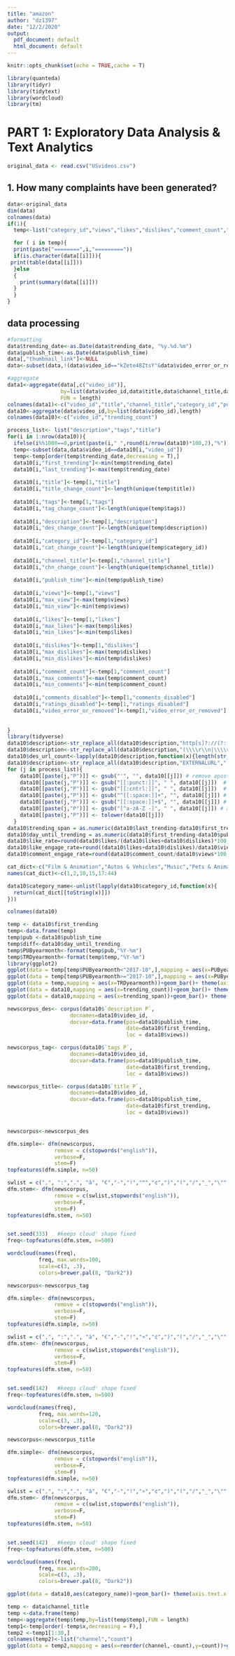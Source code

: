 ```yaml
---
title: "amazon"
author: "dz1397"
date: "12/2/2020"
output:
  pdf_document: default
  html_document: default
---
```


```r
knitr::opts_chunk$set(echo = TRUE,cache = T)
```


```r
library(quanteda)
library(tidyr)
library(tidytext)
library(wordcloud)
library(tm)
```



# PART 1: Exploratory Data Analysis & Text Analytics

```r
original_data <- read.csv("USvideos.csv")
```

## 1. How many complaints have been generated?

```r
data<-original_data
dim(data)
colnames(data)
if(1){
  temp<-list("category_id","views","likes","dislikes","comment_count","comments_disabled","ratings_disabled","video_error_or_removed")

  for ( i in temp){
  print(paste("========",i,"========="))
  if(is.character(data[[i]])){
 print(table(data[[i]]))
  }else
  {
    print(summary(data[[i]]))
  }
  }
}


```

## data processing

```r
#formatting
data$trending_date<-as.Date(data$trending_date, "%y.%d.%m")
data$publish_time<-as.Date(data$publish_time)
data[,"thumbnail_link"]<-NULL
data<-subset(data,!(data$video_id=="kZete48ZtsY"&data$video_error_or_removed=="True"))

#aggregate
data1<-aggregate(data[,c("video_id")],
                 by=list(data$video_id,data$title,data$channel_title,data$category_id,data$publish_time,data$tags,data$comments_disabled,data$ratings_disabled,data$video_error_or_removed,data$description,data$channel_title),
                 FUN = length)
colnames(data1)<-c("video_id","title","channel_title","category_id","publish_time","tags","comments_disabled","ratings_disabled","video_error_or_removed","description","channel_title","count")
data10<-aggregate(data$video_id,by=list(data$video_id),length)
colnames(data10)<-c("video_id","trending_count")

process_list<- list("description","tags","title")
for(i in 1:nrow(data10)){
  ifelse(i%%1000==0,print(paste(i," ",round(i/nrow(data10)*100,2),"%")),0)
  temp<-subset(data,data$video_id==data10[i,"video_id"])
  temp<-temp[order(temp$trending_date,decreasing = T),]
  data10[i,"first_trending"]<-min(temp$trending_date)
  data10[i,"last_trending"]<-max(temp$trending_date)
  
  data10[i,"title"]<-temp[1,"title"]
  data10[i,"title_change_count"]<-length(unique(temp$title))
  
  data10[i,"tags"]<-temp[1,"tags"]
  data10[i,"tag_change_count"]<-length(unique(temp$tags))
  
  data10[i,"description"]<-temp[1,"description"]
  data10[i,"des_change_count"]<-length(unique(temp$description))
  
  data10[i,"category_id"]<-temp[1,"category_id"]
  data10[i,"cat_change_count"]<-length(unique(temp$category_id))
  
  data10[i,"channel_title"]<-temp[1,"channel_title"]
  data10[i,"chn_change_count"]<-length(unique(temp$channel_title))
  
  data10[i,"publish_time"]<-min(temp$publish_time)
  
  data10[i,"views"]<-temp[1,"views"]
  data10[i,"max_view"]<-max(temp$views)
  data10[i,"min_view"]<-min(temp$views)
  
  data10[i,"likes"]<-temp[1,"likes"]
  data10[i,"max_likes"]<-max(temp$likes)
  data10[i,"min_likes"]<-min(temp$likes)
  
  data10[i,"dislikes"]<-temp[1,"dislikes"]
  data10[i,"max_dislikes"]<-max(temp$dislikes)
  data10[i,"min_dislikes"]<-min(temp$dislikes)
  
  data10[i,"comment_count"]<-temp[1,"comment_count"]
  data10[i,"max_comments"]<-max(temp$comment_count)
  data10[i,"min_comments"]<-min(temp$comment_count)
  
  data10[i,"comments_disabled"]<-temp[1,"comments_disabled"]
  data10[i,"ratings_disabled"]<-temp[1,"ratings_disabled"]
  data10[i,"video_error_or_removed"]<-temp[1,"video_error_or_removed"]
  
  
}
library(tidyverse)
data10$description<-str_replace_all(data10$description,"http[s]?://(?:[a-zA-Z]|[0-9]|[$-_@.&+]|[!*\\(\\),]|(?:%[0-9a-fA-F][0-9a-fA-F]))+","EXTERNALURL ")
data10$description<-str_replace_all(data10$description,"(\\\\r\\n|\\\\r|\\\\n)"," ")
data10$des_url_count<-lapply(data10$description,function(x){length(str_extract_all(x,"EXTERNALURL")[[1]])})
data10$description<-str_replace_all(data10$description,"EXTERNALURL"," ")
for (j in process_list){
    data10[[paste(j,"P")]] <- gsub("'", "", data10[[j]]) # remove apostrophes
    data10[[paste(j,"P")]] <- gsub("[[:punct:]]", " ", data10[[j]])  # replace punctuation with space
    data10[[paste(j,"P")]] <- gsub("[[:cntrl:]]", " ", data10[[j]])  # replace control characters with space
    data10[[paste(j,"P")]] <- gsub("^[[:space:]]+", "", data10[[j]]) # remove whitespace at beginning of documents
    data10[[paste(j,"P")]] <- gsub("[[:space:]]+$", "", data10[[j]]) # remove whitespace at end of documents
    data10[[paste(j,"P")]] <- gsub("[^a-zA-Z -]", " ", data10[[j]]) # allows only letters
    data10[[paste(j,"P")]] <- tolower(data10[[j]]) 
  }
data10$trending_span = as.numeric(data10$last_trending-data10$first_trending)
data10$day_until_trending = as.numeric(data10$first_trending-data10$publish_time)
data10$like_rate=round(data10$likes/(data10$likes+data10$dislikes)*100,2)
data10$like_engage_rate=round((data10$likes+data10$dislikes)/data10$views*100,2)
data10$comment_engage_rate=round(data10$comment_count/data10$views*100,2)

cat_dict<-c("Film & Animation","Autos & Vehicles","Music","Pets & Animals","Sports","Short Movies","Travel & Events","Gaming","Videoblogging","People & Blogs","Comedy","Entertainment","News & Politics","Howto & Style","Education","Science & Technology","Nonprofits & Activism","Movies","Anime/Animation","Action/Adventure","Classics","Comedy","Documentary","Drama","Family","Foreign","Horror","Sci-Fi/Fantasy","Thriller","Shorts","Shows","Trailers")
names(cat_dict)<-c(1,2,10,15,17:44)

data10$category_name<-unlist(lapply(data10$category_id,function(x){
  return(cat_dict[[toString(x)]])
}))
```



```r
colnames(data10)
```




```r
temp <- data10$first_trending
temp<-data.frame(temp)
temp$pub <-data10$publish_time
temp$diff<-data10$day_until_trending
temp$PUByearmonth<-format(temp$pub,"%Y-%m")
temp$TRDyearmonth<-format(temp$temp,"%Y-%m")
library(ggplot2)
ggplot(data = temp[temp$PUByearmonth<"2017-10",],mapping = aes(x=PUByearmonth))+geom_bar()+theme(axis.text.x = element_text(angle = 90, hjust = 1))+ggtitle("first publish date (before 2017-10)")
ggplot(data = temp[temp$PUByearmonth>="2017-10",],mapping = aes(x=PUByearmonth))+geom_bar()+ theme(axis.text.x = element_text(angle = 90, hjust = 1))+ggtitle("first publish date (after 2017-10)(included)")
ggplot(data = temp,mapping = aes(x=TRDyearmonth))+geom_bar()+ theme(axis.text.x = element_text(angle = 90, hjust = 1))+ggtitle("first trending date")
ggplot(data = data10,mapping = aes(x=trending_count))+geom_bar()+ theme(axis.text.x = element_text(angle = 90, hjust = 1))+ggtitle("how many times on trending")
ggplot(data = data10,mapping = aes(x=trending_span))+geom_bar()+ theme(axis.text.x = element_text(angle = 90, hjust = 1))+ggtitle("how many days between first and last trending")
```




```r

newscorpus_des<- corpus(data10$`description P`,
                    docnames=data10$video_id,
                    docvar=data.frame(pos=data10$publish_time,
                                      date=data10$first_trending,
                                      loc = data10$views))

newscorpus_tag<- corpus(data10$`tags P`,
                    docnames=data10$video_id,
                    docvar=data.frame(pos=data10$publish_time,
                                      date=data10$first_trending,
                                      loc = data10$views))

newscorpus_title<- corpus(data10$`title P`,
                    docnames=data10$video_id,
                    docvar=data.frame(pos=data10$publish_time,
                                      date=data10$first_trending,
                                      loc = data10$views))



```



```r
newscorpus<-newscorpus_des

dfm.simple<- dfm(newscorpus, 
               remove = c(stopwords("english")), 
               verbose=F, 
               stem=F)
topfeatures(dfm.simple, n=50)

swlist = c(",", ":",".", "â", "€","-","!","™","¢",")","(","/","_","\"","s","?","º","\'","|","&","»","ë","ì","t","can","˜","¸","+","ð","ðÿ","¶","¡","linebreak","„","âž","°")
dfm.stem<- dfm(newscorpus, 
               remove = c(swlist,stopwords("english")), 
               verbose=F, 
               stem=F)
topfeatures(dfm.stem, n=50)


set.seed(333)   #keeps cloud' shape fixed
freq<-topfeatures(dfm.stem, n=500)

wordcloud(names(freq), 
          freq, max.words=100, 
          scale=c(3, .3), 
          colors=brewer.pal(8, "Dark2"))
```


```r
newscorpus<-newscorpus_tag

dfm.simple<- dfm(newscorpus, 
               remove = c(stopwords("english")), 
               verbose=F, 
               stem=F)
topfeatures(dfm.simple, n=50)

swlist = c("‚", ":",".", "à", "€","-","!","¤","¢",")","(","/","_","\"","s","?","º","\'","|","&","»","ë","ì","t","can","˜","¸","+","¥","=","¶","¡","linebreak","„","âž","°")
dfm.stem<- dfm(newscorpus, 
               remove = c(swlist,stopwords("english")), 
               verbose=F, 
               stem=F)
topfeatures(dfm.stem, n=50)


set.seed(142)   #keeps cloud' shape fixed
freq<-topfeatures(dfm.stem, n=500)

wordcloud(names(freq), 
          freq, max.words=120, 
          scale=c(3, .3), 
          colors=brewer.pal(8, "Dark2"))
```


```r
newscorpus<-newscorpus_title

dfm.simple<- dfm(newscorpus, 
               remove = c(stopwords("english")), 
               verbose=F, 
               stem=F)
topfeatures(dfm.simple, n=50)

swlist = c(",", ":",".", "à", "€","-","!","¤","¢",")","(","/","_","\"","ë","?","º","\'","|","&","[","]","ì","ðÿ","™","˜","¸","+","¥","=","¶","¡","â","„","©","$")
dfm.stem<- dfm(newscorpus, 
               remove = c(swlist,stopwords("english")), 
               verbose=F, 
               stem=F)
topfeatures(dfm.stem, n=50)


set.seed(142)   #keeps cloud' shape fixed
freq<-topfeatures(dfm.stem, n=500)

wordcloud(names(freq), 
          freq, max.words=200, 
          scale=c(3, .3), 
          colors=brewer.pal(8, "Dark2"))
```

```r

ggplot(data = data10,aes(category_name))+geom_bar()+ theme(axis.text.x = element_text(angle = 90, hjust = 1))+ggtitle("category distribution")

```





```r
temp <- data$channel_title
temp <-data.frame(temp)
temp<-aggregate(temp$temp,by=list(temp$temp),FUN = length)
temp1<-temp[order(-temp$x,decreasing = F),]
temp2 <-temp1[1:30,]
colnames(temp2)<-list("channel","count")
ggplot(data = temp2,mapping = aes(x=reorder(channel,-count),y=count))+geom_bar(stat = "identity")+ theme(axis.text.x = element_text(angle = 90, hjust = 1))+ggtitle("channnel")

```
















